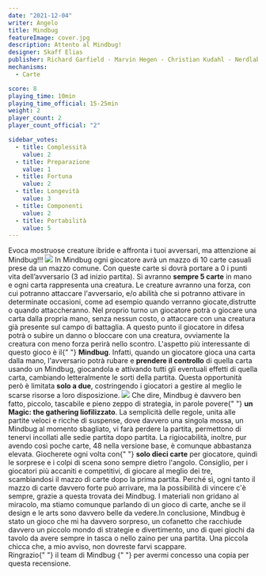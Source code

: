 ```yaml
---
date: "2021-12-04"
writer: Angelo
title: Mindbug
featureImage: cover.jpg
description: Attento al Mindbug!
designer: Skaff Elias
publisher: Richard Garfield - Marvin Hegen - Christian Kudahl - Nerdlab games
mechanisms:
  - Carte

score: 8
playing_time: 10min
playing_time_official: 15-25min
weight: 2
player_count: 2
player_count_official: "2"

sidebar_votes:
  - title: Complessità
    value: 2
  - title: Preparazione
    value: 1
  - title: Fortuna
    value: 2
  - title: Longevità
    value: 3
  - title: Componenti
    value: 2
  - title: Portabilità
    value: 5
---
```


<Setting>
  Evoca mostruose creature ibride e affronta i tuoi avversari, ma attenzione ai
  Mindbug!!!
</Setting>

<img src="./game1.jpg" />

<Rules>
  In Mindbug ogni giocatore avrà un mazzo di 10 carte casuali prese da un mazzo
  comune. Con queste carte si dovrà portare a 0 i punti vita dell’avversario (3
  ad inizio partita). Si avranno <strong>sempre 5 carte</strong> in mano e ogni
  carta rappresenta una creatura. Le creature avranno una forza, con cui
  potranno attaccare l'avversario, e/o abilità che si potranno attivare in
  determinate occasioni, come ad esempio quando verranno giocate,distrutte o
  quando attaccheranno. Nel proprio turno un giocatore potrà o giocare una carta
  dalla propria mano, senza nessun costo, o attaccare con una creatura già
  presente sul campo di battaglia. A questo punto il giocatore in difesa potrà o
  subire un danno o bloccare con una creatura, ovviamente la creatura con meno
  forza perirà nello scontro. L'aspetto più interessante di questo gioco è il{" "}
  <strong>Mindbug</strong>. Infatti, quando un giocatore gioca una carta dalla
  mano, l'avversario potrà rubare e <strong>prendere il controllo</strong> di
  quella carta usando un Mindbug, giocandola e attivando tutti gli eventuali
  effetti di quella carta, cambiando letteralmente le sorti della partita.
  Questa opportunità però è limitata <strong>solo a due</strong>, costringendo i
  giocatori a gestire al meglio le scarse risorse a loro disposizione.
</Rules>

<img src="./game2.jpg" />

<Feedback>
  Che dire, Mindbug è davvero ben fatto, piccolo, tascabile e pieno zeppo di
  strategia, in parole povere{" "}
  <strong>un Magic: the gathering liofilizzato</strong>. La semplicità delle
  regole, unita alle partite veloci e ricche di suspense, dove davvero una
  singola mossa, un Mindbug al momento sbagliato, vi farà perdere la partita,
  permettono di tenervi incollati alle sedie partita dopo partita. La
  rigiocabilità, inoltre, pur avendo così poche carte, 48 nella versione base, è
  comunque abbastanza elevata. Giocherete ogni volta con{" "}
  <strong>solo dieci carte</strong> per giocatore, quindi le sorprese e i colpi
  di scena sono sempre dietro l'angolo. Consiglio, per i giocatori più accaniti
  e competitivi, di giocare al meglio dei tre, scambiandosi il mazzo di carte
  dopo la prima partita. Perché sì, ogni tanto il mazzo di carte davvero forte
  può arrivare, ma la possibilità di vincere c'è sempre, grazie a questa trovata
  dei Mindbug. I materiali non gridano al miracolo, ma stiamo comunque parlando
  di un gioco di carte, anche se il design e le arts sono davvero belle da
  vedere.In conclusione, Mindbug è stato un gioco che mi ha davvero sorpreso, un
  cofanetto che racchiude davvero un piccolo mondo di strategie e divertimento,
  uno di quei giochi da tavolo da avere sempre in tasca o nello zaino per una
  partita. Una piccola chicca che, a mio avviso, non dovreste farvi scappare.
  <br />
  Ringrazio{" "}
  <OutboundLink
    href="https://www.kickstarter.com/projects/nerdlab-games/mindbug-first-contact"
    target="_blank"
  >
    il team di Mindbug
  </OutboundLink>{" "}
  per avermi concesso una copia per questa recensione.
</Feedback>

<Instagram id="CXD40k8AKl7" />
